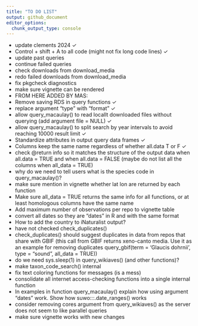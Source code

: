 ```yaml
---
title: "TO DO LIST"
output: github_document
editor_options: 
  chunk_output_type: console
---
```



* update clements 2024 ✓
* Control + shift + A to all code (might not fix long code lines) ✓
* update past queries
* continue failed queries
* check downloads from download_media 
* redo failed downloads from download_media
* fix pkgcheck diagnostics
* make sure vignette can be rendered
* FROM HERE ADDED BY MAS:
* Remove saving RDS in query functions ✓ 
* replace argument "type" with "format" ✓
* allow query_macaulay() to read locallt downloaded files without querying (add argument file = NULL) ✓
* allow query_macaulay() to split search by year intervals to avoid reaching 10000 result limit ✓
* Standardize attributes in output query data frames ✓
* Columns keep the same name regardless of whether all.data T or F ✓
* check @return info so it matches the structure of the output data when all.data = TRUE and when all.data = FALSE (maybe do not list all the columns when all_data = TRUE)
* why do we need to tell users what is the species code in query_macaulay()?
* make sure mention in vignette whether lat lon are returned by each function
* Make sure all_data = TRUE returns the same info for all functions, or at least homologous columns have the same name
* Add maximum number of observations per repo to vignette table
* convert all dates so they are "dates" in R and with the same format
* How to add the country to iNaturalist output?
* have not checked check_duplicates()
* check_duplicates() should suggest duplicates in data from repos that share with GBIF (this call from GBIF returns xeno-canto media. Use it as an example for removing duplicates query_gbif(term = 'Glaucis dohrnii', type = "sound", all_data = TRUE))
* do we need sys.sleep(1) in query_wikiaves() (and other functions)?
* make taxon_code_search() internal
* fix text coloring functions for messages (is a mess)
* consolidate all internet access-checking functions into a single internal function
* In examples in function query_macaulay() explain how using argument "dates" work. Show how suwo:::.date_ranges() works
* consider removing cores argument from query_wikiaves() as the server does not seem to like parallel queries
* make sure vignette works with new changes
